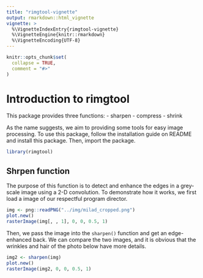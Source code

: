```yaml
---
title: "rimgtool-vignette"
output: rmarkdown::html_vignette
vignette: >
  %\VignetteIndexEntry{rimgtool-vignette}
  %\VignetteEngine{knitr::rmarkdown}
  %\VignetteEncoding{UTF-8}
---
```


```r
knitr::opts_chunk$set(
  collapse = TRUE,
  comment = "#>"
)
```

# Introduction to rimgtool

This package provides three functions:
- sharpen
- compress
- shrink

As the name suggests, we aim to providing some tools for easy image processing.  To use this package, follow the installation guide on README and install this package.  Then, import the package.

```r
library(rimgtool)
```

## Shrpen function

The purpose of this function is to detect and enhance the edges in a grey-scale image using a 2-D convolution.  To demonstrate how it works, we first load a image of our respectful program director.

```r
img <- png::readPNG("../img/milad_cropped.png")
plot.new()
rasterImage(img[, , 1], 0, 0, 0.5, 1)
```

Then, we pass the image into the `sharpen()` function and get an edge-enhanced back.  We can compare the two images, and it is obvious that the wrinkles and hair of the photo below have more details.

```r
img2 <- sharpen(img)
plot.new()
rasterImage(img2, 0, 0, 0.5, 1)
```
